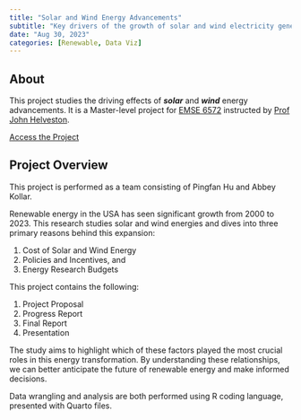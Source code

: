 ```yaml
---
title: "Solar and Wind Energy Advancements"
subtitle: "Key drivers of the growth of solar and wind electricity generation in the USA."
date: "Aug 30, 2023"
categories: [Renewable, Data Viz]
---
```


## About

This project studies the driving effects of ***solar*** and ***wind*** energy advancements. It is a Master-level project for [EMSE 6572](https://eda.seas.gwu.edu) instructed by [Prof John Helveston](https://www.jhelvy.com).

<a href="https://rr.pingfanhu.com" class="btn btn-primary" role="button"> Access the Project </a>

## Project Overview

This project is performed as a team consisting of Pingfan Hu and Abbey Kollar.

Renewable energy in the USA has seen significant growth from 2000 to 2023. This research studies solar and wind energies and dives into three primary reasons behind this expansion:

1.  Cost of Solar and Wind Energy
2.  Policies and Incentives, and
3.  Energy Research Budgets

This project contains the following:

1.  Project Proposal
2.  Progress Report
3.  Final Report
4.  Presentation

The study aims to highlight which of these factors played the most crucial roles in this energy transformation. By understanding these relationships, we can better anticipate the future of renewable energy and make informed decisions.

Data wrangling and analysis are both performed using R coding language, presented with Quarto files.

